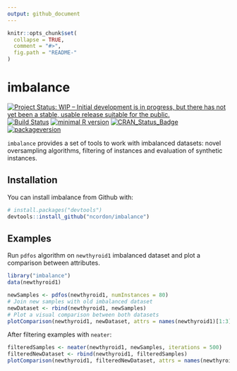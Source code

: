 ```yaml
---
output: github_document
---
```

<!-- README.md is generated from README.Rmd. Please edit that file -->

```r
knitr::opts_chunk$set(
  collapse = TRUE,
  comment = "#>",
  fig.path = "README-"
)
```

# imbalance
[![Project Status: WIP – Initial development is in progress, but there has not yet been a stable, usable release suitable for the public.](http://www.repostatus.org/badges/latest/wip.svg)](http://www.repostatus.org/#wip)
[![Build Status](https://travis-ci.org/ncordon/imbalance.svg?branch=master)](https://travis-ci.org/ncordon/imbalance)
[![minimal R version](https://img.shields.io/badge/R%3E%3D-3.4.1-6666ff.svg)](https://cran.r-project.org/)
[![CRAN_Status_Badge](http://www.r-pkg.org/badges/version/imbalance)](https://cran.r-project.org/package=imbalance)
[![packageversion](https://img.shields.io/badge/Package%20version-0.1.0-orange.svg?style=flat-square)](https://github.com/ncordon/imbalance/commits/master)


`imbalance` provides a set of tools to work with imbalanced datasets: novel oversampling algorithms, filtering of instances and evaluation of synthetic instances.

## Installation

You can install imbalance from Github with:

```r
# install.packages("devtools")
devtools::install_github("ncordon/imbalance")
```

## Examples

Run `pdfos` algorithm on `newthyroid1` imbalanced dataset and plot a comparison between attributes.

```r
library("imbalance")
data(newthyroid1)

newSamples <- pdfos(newthyroid1, numInstances = 80)
# Join new samples with old imbalanced dataset
newDataset <- rbind(newthyroid1, newSamples)
# Plot a visual comparison between both datasets
plotComparison(newthyroid1, newDataset, attrs = names(newthyroid1)[1:3], cols = 2, classAttr = "Class")
```

After filtering examples with `neater`:

```r
filteredSamples <- neater(newthyroid1, newSamples, iterations = 500)
filteredNewDataset <- rbind(newthyroid1, filteredSamples)
plotComparison(newthyroid1, filteredNewDataset, attrs = names(newthyroid1)[1:3])
```

